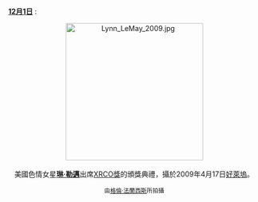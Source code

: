<br />'''[[Portal:色情/每日圖片/12月1日|12月1日]]''' :
<center>
[[File:Lynn_LeMay_2009.jpg|275px]]
<br><br>
美國色情女星'''[[琳·勒邁|琳·勒邁]]'''出席[[XRCO獎|XRCO獎]]的頒獎典禮，攝於2009年4月17日[[好萊塢|好萊塢]]。
<p>
<small>由[[:en:User:Toglenn|格倫·法蘭西斯]]所拍攝</small>
</center>